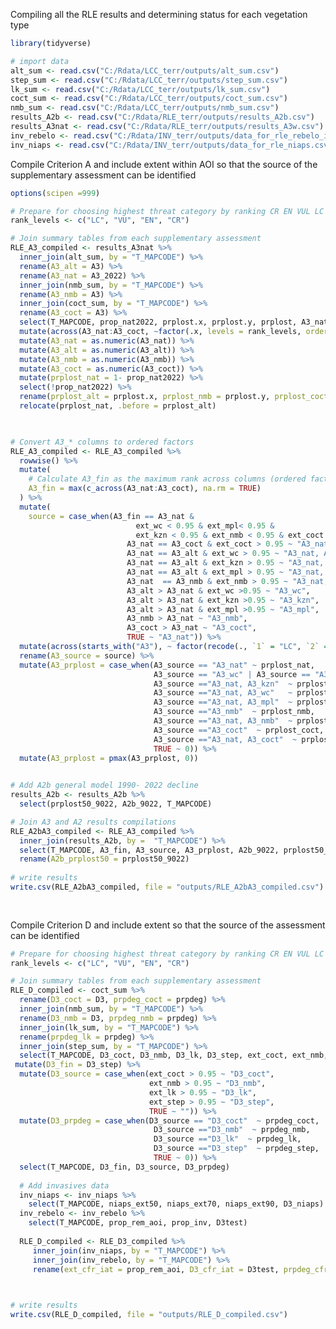 Compiling all the RLE results and determining status for each vegetation type

```r
library(tidyverse)

# import data
alt_sum <- read.csv("C:/Rdata/LCC_terr/outputs/alt_sum.csv")
step_sum <- read.csv("C:/Rdata/LCC_terr/outputs/step_sum.csv")
lk_sum <- read.csv("C:/Rdata/LCC_terr/outputs/lk_sum.csv")
coct_sum <- read.csv("C:/Rdata/LCC_terr/outputs/coct_sum.csv")
nmb_sum <- read.csv("C:/Rdata/LCC_terr/outputs/nmb_sum.csv")
results_A2b <- read.csv("C:/Rdata/RLE_terr/outputs/results_A2b.csv")
results_A3nat <- read.csv("C:/Rdata/RLE_terr/outputs/results_A3w.csv")
inv_rebelo <- read.csv("C:/Rdata/INV_terr/outputs/data_for_rle_rebelo_invwc.csv")
inv_niaps <- read.csv("C:/Rdata/INV_terr/outputs/data_for_rle_niaps.csv")
```

Compile Criterion A and include extent within AOI so that the source of the supplementary assessment can be identified

```r
options(scipen =999)

# Prepare for choosing highest threat category by ranking CR EN VUL LC
rank_levels <- c("LC", "VU", "EN", "CR")

# Join summary tables from each supplementary assessment
RLE_A3_compiled <- results_A3nat %>%
  inner_join(alt_sum, by = "T_MAPCODE") %>%
  rename(A3_alt = A3) %>%
  rename(A3_nat = A3_2022) %>%
  inner_join(nmb_sum, by = "T_MAPCODE") %>%
  rename(A3_nmb = A3) %>%
  inner_join(coct_sum, by = "T_MAPCODE") %>%
  rename(A3_coct = A3) %>%
  select(T_MAPCODE, prop_nat2022, prplost.x, prplost.y, prplost, A3_nat, A3_alt, A3_nmb,  A3_coct, ext_wc, ext_kzn, ext_mpl, ext_nmb, ext_coct) %>%
  mutate(across(A3_nat:A3_coct, ~factor(.x, levels = rank_levels, ordered = TRUE))) %>%
  mutate(A3_nat = as.numeric(A3_nat)) %>%
  mutate(A3_alt = as.numeric(A3_alt)) %>%
  mutate(A3_nmb = as.numeric(A3_nmb)) %>%
  mutate(A3_coct = as.numeric(A3_coct)) %>%
  mutate(prplost_nat = 1- prop_nat2022) %>%
  select(!prop_nat2022) %>%
  rename(prplost_alt = prplost.x, prplost_nmb = prplost.y, prplost_coct = prplost ) %>%
  relocate(prplost_nat, .before = prplost_alt)
  


# Convert A3_* columns to ordered factors
RLE_A3_compiled <- RLE_A3_compiled %>%
  rowwise() %>%
  mutate(
    # Calculate A3_fin as the maximum rank across columns (ordered factors are automatically ranked)
    A3_fin = max(c_across(A3_nat:A3_coct), na.rm = TRUE)
  ) %>%
  mutate(
    source = case_when(A3_fin == A3_nat & 
                            ext_wc < 0.95 & ext_mpl< 0.95 &  
                            ext_kzn < 0.95 & ext_nmb < 0.95 & ext_coct < 0.95 ~ "A3_nat",
                          A3_nat == A3_coct & ext_coct > 0.95 ~ "A3_nat, A3_coct",
                          A3_nat == A3_alt & ext_wc > 0.95 ~ "A3_nat, A3_wc",
                          A3_nat == A3_alt & ext_kzn > 0.95 ~ "A3_nat, A3_kzn",
                          A3_nat == A3_alt & ext_mpl > 0.95 ~ "A3_nat, A3_mpl",
                          A3_nat  == A3_nmb & ext_nmb > 0.95 ~ "A3_nat, A3_nmb",
                          A3_alt > A3_nat & ext_wc >0.95 ~ "A3_wc",
                          A3_alt > A3_nat & ext_kzn >0.95 ~ "A3_kzn",
                          A3_alt > A3_nat & ext_mpl >0.95 ~ "A3_mpl",
                          A3_nmb > A3_nat ~ "A3_nmb", 
                          A3_coct > A3_nat ~ "A3_coct", 
                          TRUE ~ "A3_nat")) %>%
  mutate(across(starts_with("A3"), ~ factor(recode(., `1` = "LC", `2` = "VU", `3` = "EN", `4` = "CR"), levels = rank_levels, ordered = TRUE))) %>%
  rename(A3_source = source) %>%
  mutate(A3_prplost = case_when(A3_source == "A3_nat" ~ prplost_nat,
                                A3_source == "A3_wc" | A3_source == "A3_kzn" | A3_source == "A3_mpl"  ~ prplost_alt, 
                                A3_source =="A3_nat, A3_kzn"  ~ prplost_alt, 
                                A3_source =="A3_nat, A3_wc"   ~ prplost_alt, 
                                A3_source =="A3_nat, A3_mpl"  ~ prplost_alt,  
                                A3_source =="A3_nmb"  ~ prplost_nmb, 
                                A3_source =="A3_nat, A3_nmb"  ~ prplost_nmb, 
                                A3_source =="A3_coct"  ~ prplost_coct, 
                                A3_source =="A3_nat, A3_coct"  ~ prplost_coct,
                                TRUE ~ 0)) %>%
  mutate(A3_prplost = pmax(A3_prplost, 0)) 

 
# Add A2b general model 1990- 2022 decline
results_A2b <- results_A2b %>%
  select(prplost50_9022, A2b_9022, T_MAPCODE)

# Join A3 and A2 results compilations
RLE_A2bA3_compiled <- RLE_A3_compiled %>%
  inner_join(results_A2b, by =  "T_MAPCODE") %>%
  select(T_MAPCODE, A3_fin, A3_source, A3_prplost, A2b_9022, prplost50_9022) %>%
  rename(A2b_prplost50 = prplost50_9022)
 
# write results
write.csv(RLE_A2bA3_compiled, file = "outputs/RLE_A2bA3_compiled.csv")                               
                              
   
```

Compile Criterion D and include extent so that the source of the assessment can be identified

```r

# Prepare for choosing highest threat category by ranking CR EN VUL LC
rank_levels <- c("LC", "VU", "EN", "CR")

# Join summary tables from each supplementary assessment
RLE_D_compiled <- coct_sum %>%
  rename(D3_coct = D3, prpdeg_coct = prpdeg) %>%
  inner_join(nmb_sum, by = "T_MAPCODE") %>%
  rename(D3_nmb = D3, prpdeg_nmb = prpdeg) %>%
  inner_join(lk_sum, by = "T_MAPCODE") %>%
  rename(prpdeg_lk = prpdeg) %>%
  inner_join(step_sum, by = "T_MAPCODE") %>%
  select(T_MAPCODE, D3_coct, D3_nmb, D3_lk, D3_step, ext_coct, ext_nmb, ext_lk, ext_step, prpdeg_coct, prpdeg_nmb, prpdeg_lk, prpdeg_step) %>%
 mutate(D3_fin = D3_step) %>%
  mutate(D3_source = case_when(ext_coct > 0.95 ~ "D3_coct", 
                               ext_nmb > 0.95 ~ "D3_nmb", 
                               ext_lk > 0.95 ~ "D3_lk", 
                               ext_step > 0.95 ~ "D3_step", 
                               TRUE ~ "")) %>%
  mutate(D3_prpdeg = case_when(D3_source == "D3_coct"  ~ prpdeg_coct, 
                                D3_source =="D3_nmb"  ~ prpdeg_nmb,  
                                D3_source =="D3_lk"  ~ prpdeg_lk,  
                                D3_source =="D3_step"  ~ prpdeg_step,   
                                TRUE ~ 0)) %>%
  select(T_MAPCODE, D3_fin, D3_source, D3_prpdeg) 
  
  # Add invasives data
  inv_niaps <- inv_niaps %>%
    select(T_MAPCODE, niaps_ext50, niaps_ext70, niaps_ext90, D3_niaps)
  inv_rebelo <- inv_rebelo %>%
    select(T_MAPCODE, prop_rem_aoi, prop_inv, D3test)
  
  RLE_D_compiled <- RLE_D3_compiled %>%
     inner_join(inv_niaps, by = "T_MAPCODE") %>%
     inner_join(inv_rebelo, by = "T_MAPCODE") %>%
     rename(ext_cfr_iat = prop_rem_aoi, D3_cfr_iat = D3test, prpdeg_cfr_iat =      prop_inv, prpdeg50_niaps = niaps_ext50, prpdeg70_niaps = niaps_ext70, prpdeg90_niaps = niaps_ext90)
  


# write results
write.csv(RLE_D_compiled, file = "outputs/RLE_D_compiled.csv")   
  
```
